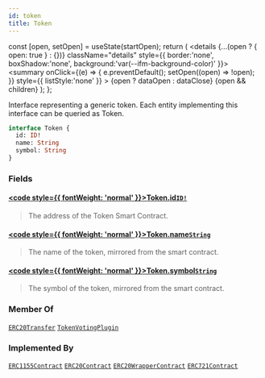 ```yaml
---
id: token
title: Token
---
```









  const [open, setOpen] = useState(startOpen);
  return (
    <details {...(open ? { open: true } : {})} className="details" style={{ border:'none', boxShadow:'none', background:'var(--ifm-background-color)' }}>
      <summary
        onClick={(e) => {
          e.preventDefault();
          setOpen((open) => !open);
        }}
        style={{ listStyle:'none' }}
      >
      {open ? dataOpen : dataClose}
      </summary>
      {open && children}
    </details>
  );
};








Interface representing a generic token. Each entity implementing this interface can be queried as Token.


```graphql
interface Token {
  id: ID!
  name: String
  symbol: String
}
```




### Fields

#### [<code style={{ fontWeight: 'normal' }}>Token.<b>id</b></code>](#)<Bullet />[`ID!`](/docs/subgraph/reference-guide/scalars/id) <Badge class="badge badge--secondary" text="non-null"/> <Badge class="badge badge--secondary" text="scalar"/> 
> 
> 
>  The address of the Token Smart Contract. 
> 

#### [<code style={{ fontWeight: 'normal' }}>Token.<b>name</b></code>](#)<Bullet />[`String`](/docs/subgraph/reference-guide/scalars/string) <Badge class="badge badge--secondary" text="scalar"/> 
> 
> 
>  The name of the token, mirrored from the smart contract. 
> 

#### [<code style={{ fontWeight: 'normal' }}>Token.<b>symbol</b></code>](#)<Bullet />[`String`](/docs/subgraph/reference-guide/scalars/string) <Badge class="badge badge--secondary" text="scalar"/> 
> 
> 
>  The symbol of the token, mirrored from the smart contract. 
> 





### Member Of

[`ERC20Transfer`](/docs/subgraph/reference-guide/objects/erc20-transfer)  <Badge class="badge badge--secondary" text="object"/><Bullet />[`TokenVotingPlugin`](/docs/subgraph/reference-guide/objects/token-voting-plugin)  <Badge class="badge badge--secondary" text="object"/>

### Implemented By

[`ERC1155Contract`](/docs/subgraph/reference-guide/objects/erc1155-contract)  <Badge class="badge badge--secondary" text="object"/><Bullet />[`ERC20Contract`](/docs/subgraph/reference-guide/objects/erc20-contract)  <Badge class="badge badge--secondary" text="object"/><Bullet />[`ERC20WrapperContract`](/docs/subgraph/reference-guide/objects/erc20-wrapper-contract)  <Badge class="badge badge--secondary" text="object"/><Bullet />[`ERC721Contract`](/docs/subgraph/reference-guide/objects/erc721-contract)  <Badge class="badge badge--secondary" text="object"/>

